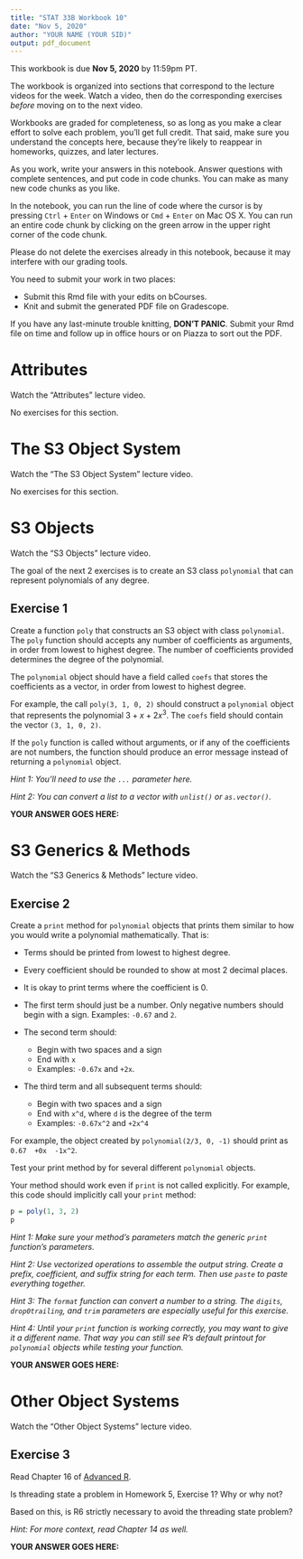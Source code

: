```yaml
---
title: "STAT 33B Workbook 10"
date: "Nov 5, 2020"
author: "YOUR NAME (YOUR SID)"
output: pdf_document
---
```


This workbook is due __Nov 5, 2020__ by 11:59pm PT.

The workbook is organized into sections that correspond to the lecture videos
for the week. Watch a video, then do the corresponding exercises _before_
moving on to the next video.

Workbooks are graded for completeness, so as long as you make a clear effort to
solve each problem, you'll get full credit. That said, make sure you understand
the concepts here, because they're likely to reappear in homeworks, quizzes,
and later lectures.

As you work, write your answers in this notebook. Answer questions with
complete sentences, and put code in code chunks. You can make as many new code
chunks as you like.

In the notebook, you can run the line of code where the cursor is by pressing
`Ctrl` + `Enter` on Windows or `Cmd` + `Enter` on Mac OS X. You can run an
entire code chunk by clicking on the green arrow in the upper right corner of
the code chunk. 

Please do not delete the exercises already in this notebook, because it may
interfere with our grading tools.

You need to submit your work in two places:

* Submit this Rmd file with your edits on bCourses.
* Knit and submit the generated PDF file on Gradescope.

If you have any last-minute trouble knitting, **DON'T PANIC**. Submit your Rmd
file on time and follow up in office hours or on Piazza to sort out the PDF.


Attributes
==========

Watch the "Attributes" lecture video.

No exercises for this section.



The S3 Object System
====================

Watch the "The S3 Object System" lecture video.

No exercises for this section.



S3 Objects
==========

Watch the "S3 Objects" lecture video.

The goal of the next 2 exercises is to create an S3 class `polynomial` that can
represent polynomials of any degree.


## Exercise 1

Create a function `poly` that constructs an S3 object with class `polynomial`.
The `poly` function should accepts any number of coefficients as arguments, in
order from lowest to highest degree. The number of coefficients provided
determines the degree of the polynomial.

The `polynomial` object should have a field called `coefs` that stores the
coefficients as a vector, in order from lowest to highest degree.

For example, the call `poly(3, 1, 0, 2)` should construct a `polynomial` object
that represents the polynomial $3 + x + 2x^3$. The `coefs` field should contain
the vector `(3, 1, 0, 2)`.

If the `poly` function is called without arguments, or if any of the
coefficients are not numbers, the function should produce an error message
instead of returning a `polynomial` object.

_Hint 1: You'll need to use the `...` parameter here._

_Hint 2: You can convert a list to a vector with `unlist()` or `as.vector()`._

**YOUR ANSWER GOES HERE:**



S3 Generics & Methods
=====================

Watch the "S3 Generics & Methods" lecture video.


## Exercise 2

Create a `print` method for `polynomial` objects that prints them similar to
how you would write a polynomial mathematically. That is:

* Terms should be printed from lowest to highest degree.
* Every coefficient should be rounded to show at most 2 decimal places.
* It is okay to print terms where the coefficient is 0.

* The first term should just be a number. Only negative numbers should begin
  with a sign. Examples: `-0.67` and `2`.

* The second term should:
    + Begin with two spaces and a sign
    + End with `x`
    + Examples: `-0.67x` and `+2x`.

* The third term and all subsequent terms should:
    + Begin with two spaces and a sign
    + End with `x^d`, where `d` is the degree of the term
    + Examples: `-0.67x^2` and `+2x^4`

For example, the object created by `polynomial(2/3, 0, -1)` should print as
`0.67  +0x  -1x^2`.

Test your print method by for several different `polynomial` objects.

Your method should work even if `print` is not called explicitly. For example,
this code should implicitly call your `print` method:
```r
p = poly(1, 3, 2)
p
```

_Hint 1: Make sure your method's parameters match the generic `print`
function's parameters._

_Hint 2: Use vectorized operations to assemble the output string. Create a
prefix, coefficient, and suffix string for each term. Then use `paste` to paste
everything together._

_Hint 3: The `format` function can convert a number to a string. The `digits`,
`drop0trailing`, and `trim` parameters are especially useful for this
exercise._

_Hint 4: Until your `print` function is working correctly, you may want to give
it a different name. That way you can still see R's default printout for
`polynomial` objects while testing your function._

**YOUR ANSWER GOES HERE:**



Other Object Systems
====================

Watch the "Other Object Systems" lecture video.


## Exercise 3

Read Chapter 16 of [Advanced R](https://adv-r.hadley.nz/).

Is threading state a problem in Homework 5, Exercise 1? Why or why not?

Based on this, is R6 strictly necessary to avoid the threading state problem?

_Hint: For more context, read Chapter 14 as well._

**YOUR ANSWER GOES HERE:**
